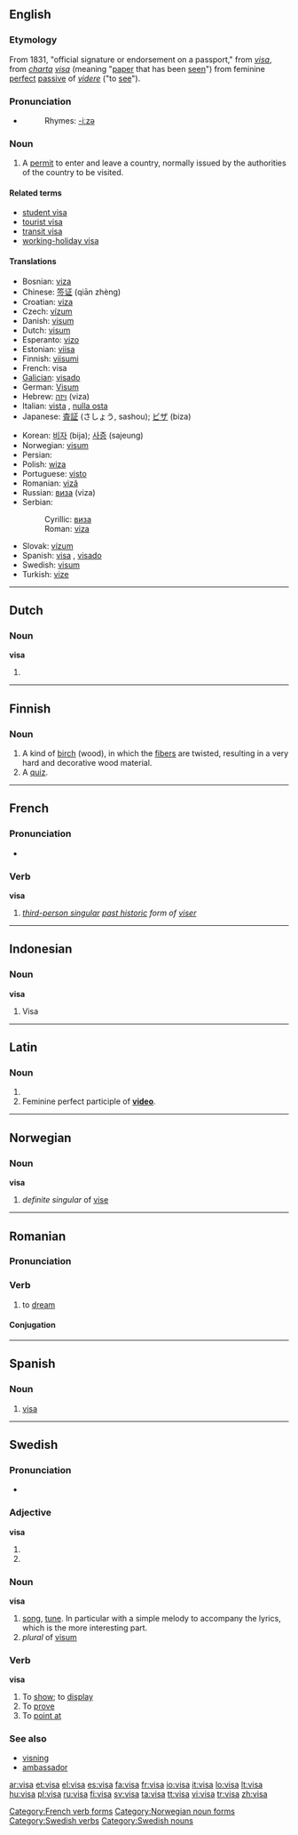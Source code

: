 {{see|Visa|vísa}}
{{wikipedia}}
==English==
===Etymology===
From 1831, "official signature or endorsement on a passport," from {{F.}} ''[[visa#French|visa]]'', from {{L.}} ''[[charta#Latin|charta]] [[videre|visa]]'' (meaning "[[paper]] that has been [[seen]]") from feminine [[perfect]] [[passive]] of {{L.}} ''[[videre]]'' ("to [[see]]").
===Pronunciation===
*{{IPA|/ˈviːzə/}}
*:Rhymes: [[Rhymes:English:-iːzə|-iːzə]]

===Noun===
{{en-noun}}

# A [[permit]] to enter and leave a country, normally issued by the authorities of the country to be visited.

====Related terms====
*[[student visa]]
*[[tourist visa]]
*[[transit visa]]
*[[working-holiday visa]]

====Translations====
{{trans-top|permit}}
*Bosnian: [[viza]] {{f}}
*Chinese: [[签证]] (qiān zhèng)
*Croatian: [[viza]] {{f}}
*Czech: [[vízum#Czech|vízum]] {{n}}
*Danish: [[visum]]
*Dutch: [[visum]] {{n}}
*Esperanto: [[vizo]]
*Estonian: [[viisa]]
*Finnish: [[viisumi]]
*French: visa {{m}}
*[[Galician]]: [[visado]] {{m}}
*German: [[Visum]] {{n}}
*Hebrew: [[ויזה]] (viza) {{f}}
*Italian: [[vista]] {{f}}, [[nulla osta]] {{f}}
*Japanese: [[査証]] (さしょう, sashou); [[ビザ]] (biza)
{{trans-mid}}
*Korean: [[비자]] (bija); [[사증]] (sajeung)
*Norwegian: [[visum]]
*Persian: {{fa-Arab|[[روادید]]}}
*Polish: [[wiza]] {{f}}
*Portuguese: [[visto]] {{m}}
*Romanian: [[viză]] {{f}}
*Russian: [[виза]] (viza) {{f}}
*Serbian:
*:Cyrillic: [[виза]] {{f}}
*:Roman: [[viza#Serbian|viza]] {{f}}
*Slovak: [[vízum#Slovak|vízum]] {{n}}
*Spanish: [[visa]] {{f}} {{italbrac|Latin America}}, [[visado]] {{m}} {{italbrac|Spain}}
*Swedish: [[visum#Swedish|visum]] {{n}}
*Turkish: [[vize]]
{{trans-bottom}}

----

==Dutch==

===Noun===
'''visa'''

# {{plural of|[[visum]]}}

----

==Finnish==

===Noun===
{{fi-noun|vis|type=kala}}

# A kind of [[birch]] (wood), in which the [[fiber]]s are twisted, resulting in a very hard and decorative wood material.
# A [[quiz]].

----

==French==

===Pronunciation===
*{{audio|Fr-visa.ogg|audio}}

===Verb===
'''visa'''

# ''[[third-person singular]] [[past historic]] form of [[viser#French|viser]]''

[[Category:French verb forms]]

----

==Indonesian==

===Noun===
'''visa'''

# Visa

----

==Latin==

===Noun===
{{infl|la|noun form}}

# {{plural of|lang=Latin|visum}}
# Feminine perfect participle of '''[[video#Latin|video]]'''.

----

==Norwegian==

===Noun===
'''visa'''

# ''definite singular'' of [[vise#Norwegian|vise]]

[[Category:Norwegian noun forms]]

----

==Romanian==

===Pronunciation===
{{IPA|/ˈvi.sa/|lang=ro}}

===Verb===
{{ro-verb|1}}

# to [[dream]]

====Conjugation====
{{ro-conj-a-ez|vis}}

----

==Spanish==

===Noun===
{{es-noun-f}}

# [[#English|visa]]

----

==Swedish==

===Pronunciation===
*{{audio|Sv-visa.ogg|audio}}

===Adjective===
'''visa'''

# {{sv-adj-form-abs-def|vis}}
# {{sv-adj-form-abs-pl|vis}}

===Noun===
{{sv-noun|gender=Common|visa|visan|visor|visorna|visas|visans|visors|visornas}}
'''visa'''

# [[song]], [[tune]]. In particular with a simple melody to accompany the lyrics, which is the more interesting part.
# ''plural'' of [[visum#Swedish|visum]]

===Verb===
{{sv-verb-reg-ar}}
'''visa'''

# To [[show]]; to [[display]]
# To [[prove]]
# To [[point at]]

===See also===
*[[visning]]
*[[ambassador]]

[[Category:Swedish verbs]]
[[Category:Swedish nouns]]

[[ar:visa]]
[[et:visa]]
[[el:visa]]
[[es:visa]]
[[fa:visa]]
[[fr:visa]]
[[io:visa]]
[[it:visa]]
[[lo:visa]]
[[lt:visa]]
[[hu:visa]]
[[pl:visa]]
[[ru:visa]]
[[fi:visa]]
[[sv:visa]]
[[ta:visa]]
[[tt:visa]]
[[vi:visa]]
[[tr:visa]]
[[zh:visa]]